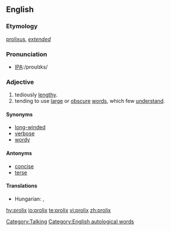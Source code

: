 ==English==

===Etymology===
{{etyl|la}} [[prolixus]], ''[[extended]]''

===Pronunciation===
* [[w:International Phonetic Alphabet|IPA]]:/proʊlɪks/

===Adjective===
{{en-adj}}

# tediously [[lengthy]].
# tending to use [[large]] or [[obscure]] [[words]], which few [[understand]].

====Synonyms====
* [[long-winded]]
* [[verbose]]
* [[wordy]]

====Antonyms====
* [[concise]]
* [[terse]]

====Translations====
{{trans-top|tediously lengthy}}
* Hungarian: {{t-|hu|terjengős}}, {{t|hu|hosszadalmas}}
{{trans-mid}}
{{trans-bottom}}

{{trans-top|tending to use large or obscure words, which few understand}}
{{trans-mid}}
{{trans-bottom}}

[[Category:Talking]]
[[Category:English autological words]]

[[hy:prolix]]
[[io:prolix]]
[[te:prolix]]
[[vi:prolix]]
[[zh:prolix]]